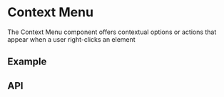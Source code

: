 
<Meta title="Docs/Components/Layers/Context Menu" />

# Context Menu
The Context Menu component offers contextual options or actions that appear when a user right-clicks an element

## Example
<Canvas sourceState="shown" of={ContextMenuStories.Simple} />

## API

[//]: # (<ArgsTable of={ContextMenu} />)
